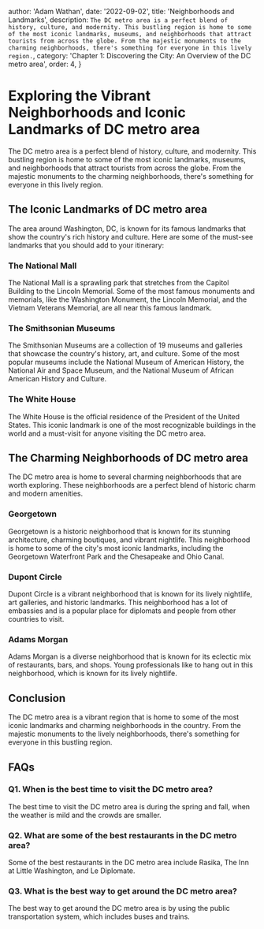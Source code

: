 
  author: 'Adam Wathan',
  date: '2022-09-02',
  title: 'Neighborhoods and Landmarks',
  description: `The DC metro area is a perfect blend of history, culture, and modernity. This bustling region is home to some of the most iconic landmarks, museums, and neighborhoods that attract tourists from across the globe. From the majestic monuments to the charming neighborhoods, there's something for everyone in this lively region.`,
  category: 'Chapter 1: Discovering the City: An Overview of the DC metro area',
  order: 4,
}


# Exploring the Vibrant Neighborhoods and Iconic Landmarks of DC metro area

The DC metro area is a perfect blend of history, culture, and modernity. This bustling region is home to some of the most iconic landmarks, museums, and neighborhoods that attract tourists from across the globe. From the majestic monuments to the charming neighborhoods, there's something for everyone in this lively region.

## The Iconic Landmarks of DC metro area

The area around Washington, DC, is known for its famous landmarks that show the country's rich history and culture. Here are some of the must-see landmarks that you should add to your itinerary:

### The National Mall

The National Mall is a sprawling park that stretches from the Capitol Building to the Lincoln Memorial. Some of the most famous monuments and memorials, like the Washington Monument, the Lincoln Memorial, and the Vietnam Veterans Memorial, are all near this famous landmark.

### The Smithsonian Museums

The Smithsonian Museums are a collection of 19 museums and galleries that showcase the country's history, art, and culture. Some of the most popular museums include the National Museum of American History, the National Air and Space Museum, and the National Museum of African American History and Culture.

### The White House

The White House is the official residence of the President of the United States. This iconic landmark is one of the most recognizable buildings in the world and a must-visit for anyone visiting the DC metro area.

## The Charming Neighborhoods of DC metro area

The DC metro area is home to several charming neighborhoods that are worth exploring. These neighborhoods are a perfect blend of historic charm and modern amenities.

### Georgetown

Georgetown is a historic neighborhood that is known for its stunning architecture, charming boutiques, and vibrant nightlife. This neighborhood is home to some of the city's most iconic landmarks, including the Georgetown Waterfront Park and the Chesapeake and Ohio Canal.

### Dupont Circle

Dupont Circle is a vibrant neighborhood that is known for its lively nightlife, art galleries, and historic landmarks. This neighborhood has a lot of embassies and is a popular place for diplomats and people from other countries to visit.

### Adams Morgan

Adams Morgan is a diverse neighborhood that is known for its eclectic mix of restaurants, bars, and shops. Young professionals like to hang out in this neighborhood, which is known for its lively nightlife.

## Conclusion

The DC metro area is a vibrant region that is home to some of the most iconic landmarks and charming neighborhoods in the country. From the majestic monuments to the lively neighborhoods, there's something for everyone in this bustling region.

## FAQs

### Q1. When is the best time to visit the DC metro area?

The best time to visit the DC metro area is during the spring and fall, when the weather is mild and the crowds are smaller.

### Q2. What are some of the best restaurants in the DC metro area?

Some of the best restaurants in the DC metro area include Rasika, The Inn at Little Washington, and Le Diplomate.

### Q3. What is the best way to get around the DC metro area?

The best way to get around the DC metro area is by using the public transportation system, which includes buses and trains.
